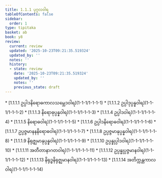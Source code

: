 ```yaml
---
title: 1.1.1 ပုဂ္ဂလဝါရ
tableOfContents: false
sidebar:
  order: 1
type: tipitaka
basket: ab
book: y8
review:
  current: review
  updated: '2025-10-23T09:21:35.519324'
  updated_by: ''
  notes: ''
  history:
  - state: review
    date: '2025-10-23T09:21:35.519324'
    updated_by: ''
    notes: ''
    previous_state: draft
---
```



<ReviewStatus review={frontmatter.review} showDetails={true} />

<HypothesisAnnotation frontmatter={frontmatter} />

<DynamicBreadcrumb />



<TableOfContents book="y8" section="1.1.1">
* [1.1.1.1 ဥပ္ပါဒနိရောဓကာလသမ္ဘေဒဝါရ](1-1-1/1-1-1-1)
* [1.1.1.2 ဥပ္ပါဒုပ္ပန္နဝါရ](1-1-1/1-1-1-2)
* [1.1.1.3 နိရောဓုပ္ပန္နဝါရ](1-1-1/1-1-1-3)
* [1.1.1.4 ဥပ္ပါဒဝါရ](1-1-1/1-1-1-4)
* [1.1.1.5 နိရောဓဝါရ](1-1-1/1-1-1-5)
* [1.1.1.6 ဥပ္ပါဒနိရောဓဝါရ](1-1-1/1-1-1-6)
* [1.1.1.7 ဥပ္ပဇ္ဇမာနနနိရောဓဝါရ](1-1-1/1-1-1-7)
* [1.1.1.8 ဥပ္ပဇ္ဇမာနုပ္ပန္နဝါရ](1-1-1/1-1-1-8)
* [1.1.1.9 နိရုဇ္ဈမာနုပ္ပန္နဝါရ](1-1-1/1-1-1-9)
* [1.1.1.10 ဥပ္ပန္နုပ္ပါဒဝါရ](1-1-1/1-1-1-10)
* [1.1.1.11 အတီတာနာဂတဝါရ](1-1-1/1-1-1-11)
* [1.1.1.12 ဥပ္ပန္နုပ္ပဇ္ဇမာနဝါရ](1-1-1/1-1-1-12)
* [1.1.1.13 နိရုဒ္ဓနိရုဇ္ဈမာနဝါရ](1-1-1/1-1-1-13)
* [1.1.1.14 အတိက္ကန္တကာလဝါရ](1-1-1/1-1-1-14)
</TableOfContents>